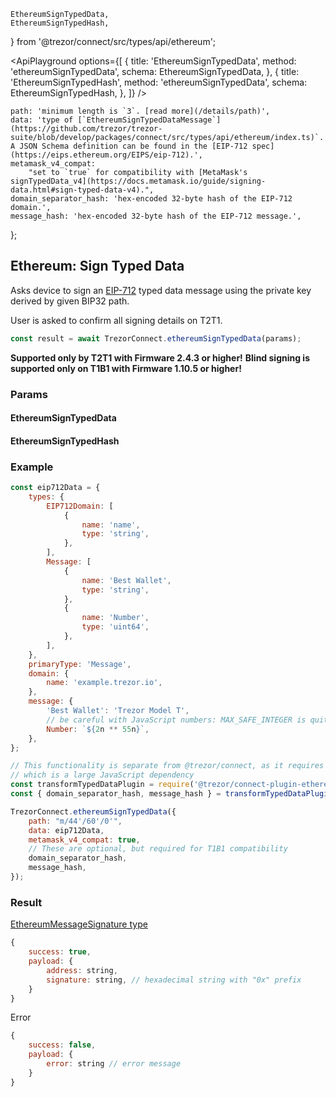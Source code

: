 
    EthereumSignTypedData,
    EthereumSignTypedHash,
} from '@trezor/connect/src/types/api/ethereum';


<ApiPlayground
    options={[
        {
            title: 'EthereumSignTypedData',
            method: 'ethereumSignTypedData',
            schema: EthereumSignTypedData,
        },
        {
            title: 'EthereumSignTypedHash',
            method: 'ethereumSignTypedData',
            schema: EthereumSignTypedHash,
        },
    ]}
/>

    path: 'minimum length is `3`. [read more](/details/path)',
    data: 'type of [`EthereumSignTypedDataMessage`](https://github.com/trezor/trezor-suite/blob/develop/packages/connect/src/types/api/ethereum/index.ts)`. A JSON Schema definition can be found in the [EIP-712 spec](https://eips.ethereum.org/EIPS/eip-712).',
    metamask_v4_compat:
        "set to `true` for compatibility with [MetaMask's signTypedData_v4](https://docs.metamask.io/guide/signing-data.html#sign-typed-data-v4).",
    domain_separator_hash: 'hex-encoded 32-byte hash of the EIP-712 domain.',
    message_hash: 'hex-encoded 32-byte hash of the EIP-712 message.',
};

## Ethereum: Sign Typed Data

Asks device to sign an [EIP-712](https://eips.ethereum.org/EIPS/eip-712) typed data message using the private key derived by given BIP32 path.

User is asked to confirm all signing details on T2T1.

```javascript
const result = await TrezorConnect.ethereumSignTypedData(params);
```

<Callout type="warning">**Supported only by T2T1 with Firmware 2.4.3 or higher!**</Callout>
<Callout type="warning">
    **Blind signing is supported only on T1B1 with Firmware 1.10.5 or higher!**
</Callout>

### Params

<CommonParamsLink />

#### EthereumSignTypedData

<ParamsTable schema={EthereumSignTypedData} descriptions={paramDescriptions} />

#### EthereumSignTypedHash

<ParamsTable schema={EthereumSignTypedHash} descriptions={paramDescriptions} />

### Example

```javascript
const eip712Data = {
    types: {
        EIP712Domain: [
            {
                name: 'name',
                type: 'string',
            },
        ],
        Message: [
            {
                name: 'Best Wallet',
                type: 'string',
            },
            {
                name: 'Number',
                type: 'uint64',
            },
        ],
    },
    primaryType: 'Message',
    domain: {
        name: 'example.trezor.io',
    },
    message: {
        'Best Wallet': 'Trezor Model T',
        // be careful with JavaScript numbers: MAX_SAFE_INTEGER is quite low
        Number: `${2n ** 55n}`,
    },
};

// This functionality is separate from @trezor/connect, as it requires @metamask/eth-sig-utils,
// which is a large JavaScript dependency
const transformTypedDataPlugin = require('@trezor/connect-plugin-ethereum');
const { domain_separator_hash, message_hash } = transformTypedDataPlugin(eip712Data, true);

TrezorConnect.ethereumSignTypedData({
    path: "m/44'/60'/0'",
    data: eip712Data,
    metamask_v4_compat: true,
    // These are optional, but required for T1B1 compatibility
    domain_separator_hash,
    message_hash,
});
```

### Result

[EthereumMessageSignature type](https://github.com/trezor/trezor-suite/blob/develop/packages/protobuf/src/messages.ts)

```javascript
{
    success: true,
    payload: {
        address: string,
        signature: string, // hexadecimal string with "0x" prefix
    }
}
```

Error

```javascript
{
    success: false,
    payload: {
        error: string // error message
    }
}
```
